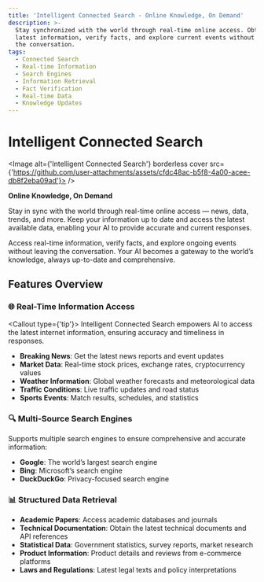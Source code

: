```yaml
---
title: 'Intelligent Connected Search - Online Knowledge, On Demand'
description: >-
  Stay synchronized with the world through real-time online access. Obtain the
  latest information, verify facts, and explore current events without leaving
  the conversation.
tags:
  - Connected Search
  - Real-time Information
  - Search Engines
  - Information Retrieval
  - Fact Verification
  - Real-time Data
  - Knowledge Updates
---
```


# Intelligent Connected Search

<Image alt={'Intelligent Connected Search'} borderless cover src={'https://github.com/user-attachments/assets/cfdc48ac-b5f8-4a00-acee-db8f2eba09ad'}> />

**Online Knowledge, On Demand**

Stay in sync with the world through real-time online access — news, data, trends, and more. Keep your information up to date and access the latest available data, enabling your AI to provide accurate and current responses.

Access real-time information, verify facts, and explore ongoing events without leaving the conversation. Your AI becomes a gateway to the world’s knowledge, always up-to-date and comprehensive.

## Features Overview

### 🌐 Real-Time Information Access

<Callout type={'tip'}>
Intelligent Connected Search empowers AI to access the latest internet information, ensuring accuracy and timeliness in responses.
</Callout>

- **Breaking News**: Get the latest news reports and event updates
- **Market Data**: Real-time stock prices, exchange rates, cryptocurrency values
- **Weather Information**: Global weather forecasts and meteorological data
- **Traffic Conditions**: Live traffic updates and road status
- **Sports Events**: Match results, schedules, and statistics

### 🔍 Multi-Source Search Engines

Supports multiple search engines to ensure comprehensive and accurate information:

- **Google**: The world’s largest search engine
- **Bing**: Microsoft’s search engine
- **DuckDuckGo**: Privacy-focused search engine

### 📊 Structured Data Retrieval

- **Academic Papers**: Access academic databases and journals
- **Technical Documentation**: Obtain the latest technical documents and API references
- **Statistical Data**: Government statistics, survey reports, market research
- **Product Information**: Product details and reviews from e-commerce platforms
- **Laws and Regulations**: Latest legal texts and policy interpretations

